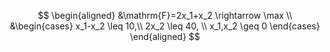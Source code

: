 $$
\begin{aligned}
&\mathrm{F}=2x_1+x_2 \rightarrow \max \\
&\begin{cases}
x_1-x_2 \leq 10,\\
2x_2 \leq 40, \\
x_1,x_2 \geq 0
\end{cases}
\end{aligned}
$$
